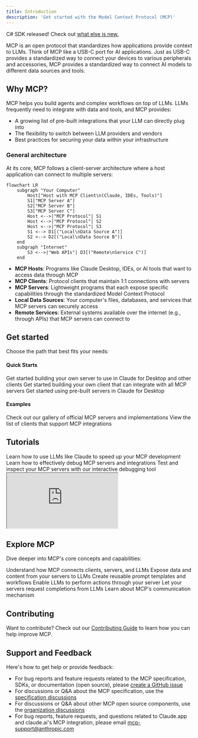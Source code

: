 ```yaml
---
title: Introduction
description: 'Get started with the Model Context Protocol (MCP)'
---
```


<Note>C# SDK released! Check out [what else is new.](/development/updates)</Note>

MCP is an open protocol that standardizes how applications provide context to LLMs. Think of MCP like a USB-C port for AI applications. Just as USB-C provides a standardized way to connect your devices to various peripherals and accessories, MCP provides a standardized way to connect AI models to different data sources and tools.

## Why MCP?

MCP helps you build agents and complex workflows on top of LLMs. LLMs frequently need to integrate with data and tools, and MCP provides:
- A growing list of pre-built integrations that your LLM can directly plug into
- The flexibility to switch between LLM providers and vendors
- Best practices for securing your data within your infrastructure

### General architecture

At its core, MCP follows a client-server architecture where a host application can connect to multiple servers:

```mermaid
flowchart LR
    subgraph "Your Computer"
        Host["Host with MCP Client\n(Claude, IDEs, Tools)"]
        S1["MCP Server A"]
        S2["MCP Server B"]
        S3["MCP Server C"]
        Host <-->|"MCP Protocol"| S1
        Host <-->|"MCP Protocol"| S2
        Host <-->|"MCP Protocol"| S3
        S1 <--> D1[("Local\nData Source A")]
        S2 <--> D2[("Local\nData Source B")]
    end
    subgraph "Internet"
        S3 <-->|"Web APIs"| D3[("Remote\nService C")]
    end
```

- **MCP Hosts**: Programs like Claude Desktop, IDEs, or AI tools that want to access data through MCP
- **MCP Clients**: Protocol clients that maintain 1:1 connections with servers
- **MCP Servers**: Lightweight programs that each expose specific capabilities through the standardized Model Context Protocol
- **Local Data Sources**: Your computer's files, databases, and services that MCP servers can securely access
- **Remote Services**: External systems available over the internet (e.g., through APIs) that MCP servers can connect to

## Get started

Choose the path that best fits your needs:

#### Quick Starts
<CardGroup cols={2}>
  <Card
    title="For Server Developers"
    icon="bolt"
    href="/quickstart/server"
  >
    Get started building your own server to use in Claude for Desktop and other clients
  </Card>
  <Card
    title="For Client Developers"
    icon="bolt"
    href="/quickstart/client"
  >
    Get started building your own client that can integrate with all MCP servers
  </Card>
  <Card
    title="For Claude Desktop Users"
    icon="bolt"
    href="/quickstart/user"
  >
    Get started using pre-built servers in Claude for Desktop
  </Card>
</CardGroup>

#### Examples
<CardGroup cols={2}>
  <Card
    title="Example Servers"
    icon="grid"
    href="/examples"
  >
    Check out our gallery of official MCP servers and implementations
  </Card>
  <Card
    title="Example Clients"
    icon="cubes"
    href="/clients"
  >
    View the list of clients that support MCP integrations
  </Card>
</CardGroup>

## Tutorials

<CardGroup cols={2}>
  <Card
    title="Building MCP with LLMs"
    icon="comments"
    href="/tutorials/building-mcp-with-llms"
  >
    Learn how to use LLMs like Claude to speed up your MCP development
  </Card>
  <Card
  title="Debugging Guide"
  icon="bug"
  href="/docs/tools/debugging">
    Learn how to effectively debug MCP servers and integrations
  </Card>
  <Card
    title="MCP Inspector"
    icon="magnifying-glass"
    href="/docs/tools/inspector"
  >
    Test and inspect your MCP servers with our interactive debugging tool
  </Card>
  <Card
    title="MCP Workshop (Video, 2hr)"
    icon="person-chalkboard"
    href="https://www.youtube.com/watch?v=kQmXtrmQ5Zg"
  >
    <iframe src="https://www.youtube.com/embed/kQmXtrmQ5Zg"> </iframe>
  </Card>
</CardGroup>

## Explore MCP

Dive deeper into MCP's core concepts and capabilities:

<CardGroup cols={2}>
  <Card
    title="Core architecture"
    icon="sitemap"
    href="/docs/concepts/architecture"
  >
    Understand how MCP connects clients, servers, and LLMs
  </Card>
  <Card
    title="Resources"
    icon="database"
    href="/docs/concepts/resources"
  >
    Expose data and content from your servers to LLMs
  </Card>
  <Card
    title="Prompts"
    icon="message"
    href="/docs/concepts/prompts"
  >
    Create reusable prompt templates and workflows
  </Card>
  <Card
    title="Tools"
    icon="wrench"
    href="/docs/concepts/tools"
  >
    Enable LLMs to perform actions through your server
  </Card>
  <Card
    title="Sampling"
    icon="robot"
    href="/docs/concepts/sampling"
  >
    Let your servers request completions from LLMs
  </Card>
  <Card
    title="Transports"
    icon="network-wired"
    href="/docs/concepts/transports"
  >
    Learn about MCP's communication mechanism
  </Card>
</CardGroup>

## Contributing

Want to contribute? Check out our [Contributing Guide](/development/contributing) to learn how you can help improve MCP.

## Support and Feedback

Here's how to get help or provide feedback:

- For bug reports and feature requests related to the MCP specification, SDKs, or documentation (open source), please [create a GitHub issue](https://github.com/modelcontextprotocol)
- For discussions or Q&A about the MCP specification, use the [specification discussions](https://github.com/modelcontextprotocol/specification/discussions)
- For discussions or Q&A about other MCP open source components, use the [organization discussions](https://github.com/orgs/modelcontextprotocol/discussions)
- For bug reports, feature requests, and questions related to Claude.app and claude.ai's MCP integration, please email mcp-support@anthropic.com
